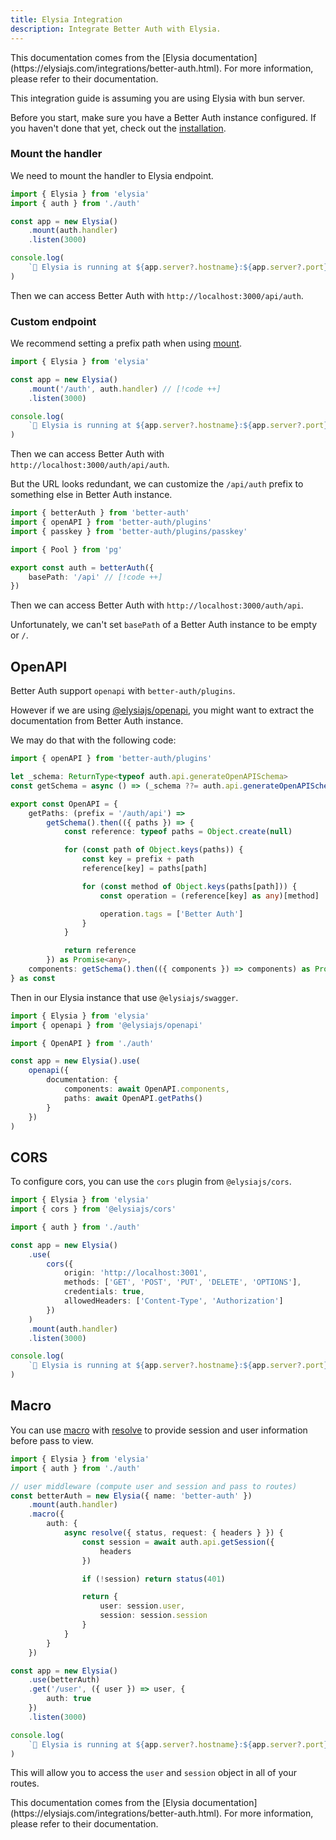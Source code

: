 ```yaml
---
title: Elysia Integration
description: Integrate Better Auth with Elysia.
---
```


<Callout>
  This documentation comes from the [Elysia documentation](https://elysiajs.com/integrations/better-auth.html).
  For more information, please refer to their documentation.
</Callout>

This integration guide is assuming you are using Elysia with bun server.

Before you start, make sure you have a Better Auth instance configured. If you haven't done that yet, check out the [installation](/docs/installation).

### Mount the handler

We need to mount the handler to Elysia endpoint.

```ts
import { Elysia } from 'elysia'
import { auth } from './auth'

const app = new Elysia()
	.mount(auth.handler) 
	.listen(3000)

console.log(
    `🦊 Elysia is running at ${app.server?.hostname}:${app.server?.port}`
)
```

Then we can access Better Auth with `http://localhost:3000/api/auth`.


### Custom endpoint

We recommend setting a prefix path when using [mount](https://elysiajs.com/patterns/mount.html).

```ts [index.ts]
import { Elysia } from 'elysia'

const app = new Elysia()
	.mount('/auth', auth.handler) // [!code ++]
	.listen(3000)

console.log(
    `🦊 Elysia is running at ${app.server?.hostname}:${app.server?.port}`
)
```

Then we can access Better Auth with `http://localhost:3000/auth/api/auth`.

But the URL looks redundant, we can customize the `/api/auth` prefix to something else in Better Auth instance.

```ts
import { betterAuth } from 'better-auth'
import { openAPI } from 'better-auth/plugins'
import { passkey } from 'better-auth/plugins/passkey'

import { Pool } from 'pg'

export const auth = betterAuth({
    basePath: '/api' // [!code ++]
})
```

Then we can access Better Auth with `http://localhost:3000/auth/api`.

Unfortunately, we can't set `basePath` of a Better Auth instance to be empty or `/`.

## OpenAPI

Better Auth support `openapi` with `better-auth/plugins`.

However if we are using [@elysiajs/openapi](https://elysiajs.com/plugins/openapi), you might want to extract the documentation from Better Auth instance.

We may do that with the following code:

```ts
import { openAPI } from 'better-auth/plugins'

let _schema: ReturnType<typeof auth.api.generateOpenAPISchema>
const getSchema = async () => (_schema ??= auth.api.generateOpenAPISchema())

export const OpenAPI = {
    getPaths: (prefix = '/auth/api') =>
        getSchema().then(({ paths }) => {
            const reference: typeof paths = Object.create(null)

            for (const path of Object.keys(paths)) {
                const key = prefix + path
                reference[key] = paths[path]

                for (const method of Object.keys(paths[path])) {
                    const operation = (reference[key] as any)[method]

                    operation.tags = ['Better Auth']
                }
            }

            return reference
        }) as Promise<any>,
    components: getSchema().then(({ components }) => components) as Promise<any>
} as const
```

Then in our Elysia instance that use `@elysiajs/swagger`.

```ts
import { Elysia } from 'elysia'
import { openapi } from '@elysiajs/openapi'

import { OpenAPI } from './auth'

const app = new Elysia().use(
    openapi({
        documentation: {
            components: await OpenAPI.components,
            paths: await OpenAPI.getPaths()
        }
    })
)
```

## CORS

To configure cors, you can use the `cors` plugin from `@elysiajs/cors`.

```ts
import { Elysia } from 'elysia'
import { cors } from '@elysiajs/cors'

import { auth } from './auth'

const app = new Elysia()
    .use(
        cors({
            origin: 'http://localhost:3001',
            methods: ['GET', 'POST', 'PUT', 'DELETE', 'OPTIONS'],
            credentials: true,
            allowedHeaders: ['Content-Type', 'Authorization']
        })
    )
    .mount(auth.handler)
    .listen(3000)

console.log(
    `🦊 Elysia is running at ${app.server?.hostname}:${app.server?.port}`
)
```

## Macro

You can use [macro](https://elysiajs.com/patterns/macro.html#macro) with [resolve](https://elysiajs.com/essential/handler.html#resolve) to provide session and user information before pass to view.

```ts
import { Elysia } from 'elysia'
import { auth } from './auth'

// user middleware (compute user and session and pass to routes)
const betterAuth = new Elysia({ name: 'better-auth' })
    .mount(auth.handler)
    .macro({
        auth: {
            async resolve({ status, request: { headers } }) {
                const session = await auth.api.getSession({
                    headers
                })

                if (!session) return status(401)

                return {
                    user: session.user,
                    session: session.session
                }
            }
        }
    })

const app = new Elysia()
    .use(betterAuth)
    .get('/user', ({ user }) => user, {
        auth: true
    })
    .listen(3000)

console.log(
    `🦊 Elysia is running at ${app.server?.hostname}:${app.server?.port}`
)
```

This will allow you to access the `user` and `session` object in all of your routes.


<Callout>
  This documentation comes from the [Elysia documentation](https://elysiajs.com/integrations/better-auth.html).
  For more information, please refer to their documentation.
</Callout>